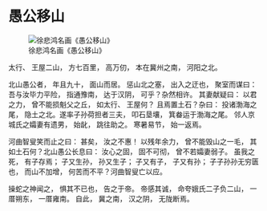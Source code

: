 # \index{愚公移山}愚公移山 {#chap:yugong}

\writeby{先秦 \quad 列御寇}

![徐悲鸿名画《愚公移山》](images/yugongyishan.jpg)

太行、 王屋二山， 方七百里， 高万仞， 本在冀州之南， 河阳之北。

北山愚公者， 年且九十， 面山而居。 惩山北之塞， 出入之迂也， 聚室而谋曰： \cqh 吾与汝毕力平险， 指通豫南， 达于汉阴， 可乎？\cqt  杂然相许。 其妻献疑曰： \cqh 以君之力， 曾不能损魁父之丘， 如太行、 王屋何？ 且焉置土石？\cqt  杂曰： \cqh 投诸渤海之尾， 隐土之北。\cqt  遂率子孙荷担者三夫， 叩石垦壤， 箕畚运于渤海之尾。 邻人京城氏之孀妻有遗男， 始龀， 跳往助之。 寒暑易节， 始一返焉。

河曲智叟笑而止之曰： \cqh 甚矣， 汝之不惠！ 以残年余力， 曾不能毁山之一毛， 其如土石何？\cqt  北山愚公长息曰： \cqh 汝心之固， 固不可彻， 曾不若孀妻弱子。 虽我之死， 有子存焉； 子又生孙， 孙又生子； 子又有子， 子又有孙； 子子孙孙无穷匮也， 而山不加增， 何苦而不平？\cqt  河曲智叟亡以应。

操蛇之神闻之， 惧其不已也， 告之于帝。 帝感其诚， 命夸娥氏二子负二山， 一厝朔东， 一厝雍南。 自此， 冀之南， 汉之阴， 无陇断焉。 

